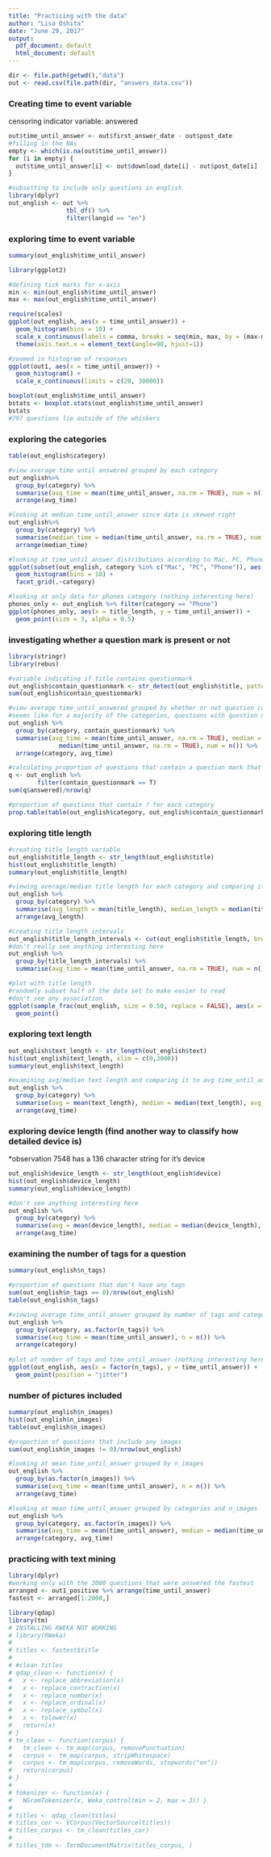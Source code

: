 ```yaml
---
title: "Practicing with the data"
author: "Lisa Oshita"
date: "June 29, 2017"
output:
  pdf_document: default
  html_document: default
---
```

```r
dir <- file.path(getwd(),"data")
out <- read.csv(file.path(dir, "answers_data.csv"))
```

### Creating time to event variable
censoring indicator variable: answered
```r
out$time_until_answer <- out$first_answer_date - out$post_date
#filling in the NAs
empty <- which(is.na(out$time_until_answer))
for (i in empty) {
  out$time_until_answer[i] <- out$download_date[i] - out$post_date[i]
}

#subsetting to include only questions in english
library(dplyr)
out_english <- out %>% 
                tbl_df() %>% 
                filter(langid == "en")
```

### exploring time to event variable
```r
summary(out_english$time_until_answer)

library(ggplot2)

#defining tick marks for x-axis
min <- min(out_english$time_until_answer)
max <- max(out_english$time_until_answer)

require(scales)
ggplot(out_english, aes(x = time_until_answer)) + 
  geom_histogram(bins = 10) + 
  scale_x_continuous(labels = comma, breaks = seq(min, max, by = (max-min)/10)) + 
  theme(axis.text.x = element_text(angle=90, hjust=1))

#zoomed in histogram of responses
ggplot(out1, aes(x = time_until_answer)) + 
  geom_histogram() + 
  scale_x_continuous(limits = c(20, 30000))

boxplot(out_english$time_until_answer)
bstats <- boxplot.stats(out_english$time_until_answer)
bstats
#797 questions lie outside of the whiskers
```

### exploring the categories 
```r
table(out_english$category)

#view average time until answered grouped by each category 
out_english%>%
  group_by(category) %>%
  summarise(avg_time = mean(time_until_answer, na.rm = TRUE), num = n()) %>%
  arrange(avg_time)

#looking at median time_until_answer since data is skewed right
out_english%>%
  group_by(category) %>%
  summarise(median_time = median(time_until_answer, na.rm = TRUE), num = n()) %>%
  arrange(median_time)

#looking at time_until_answer distributions according to Mac, PC, Phone, showing whether or not the question contains a question mark
ggplot(subset(out_english, category %in% c("Mac", "PC", "Phone")), aes(x = time_until_answer, fill = as.factor(contain_questionmark))) +
  geom_histogram(bins = 10) + 
  facet_grid(.~category)

#looking at only data for phones category (nothing interesting here)
phones_only <- out_english %>% filter(category == "Phone")
ggplot(phones_only, aes(x = title_length, y = time_until_answer)) + 
  geom_point(size = 3, alpha = 0.5)
```

### investigating whether a question mark is present or not
```r
library(stringr)
library(rebus)

#variable indicating if title contains questionmark 
out_english$contain_questionmark <- str_detect(out_english$title, pattern = QUESTION)
sum(out_english$contain_questionmark)

#view average time_until_answered grouped by whether or not question contains "?", for each category
#seems like for a majority of the categories, questions with question marks get answered faster
out_english %>%
  group_by(category, contain_questionmark) %>%
  summarise(avg_time = mean(time_until_answer, na.rm = TRUE), median =
              median(time_until_answer, na.rm = TRUE), num = n()) %>%
  arrange(category, avg_time)

#calculating proportion of questions that contain a question mark that were answered
q <- out_english %>%
        filter(contain_questionmark == T)
sum(q$answered)/nrow(q)

#proportion of questions that contain ? for each category
prop.table(table(out_english$category, out_english$contain_questionmark), 1)
```

### exploring title length
```r
#creating title_length variable
out_english$title_length <- str_length(out_english$title)
hist(out_english$title_length)
summary(out_english$title_length)

#viewing average/median title length for each category and comparing it to average time until answer
out_english %>%
  group_by(category) %>%
  summarise(avg_length = mean(title_length), median_length = median(title_length), avg_time = mean(time_until_answer), n = n()) %>%
  arrange(avg_length)

#creating title length intervals
out_english$title_length_intervals <- cut(out_english$title_length, breaks = 8)
#don't really see anything interesting here 
out_english %>%
  group_by(title_length_intervals) %>%
  summarise(avg_time = mean(time_until_answer, na.rm = TRUE), num = n())

#plot with title length 
#randomly subset half of the data set to make easier to read
#don't see any association 
ggplot(sample_frac(out_english, size = 0.50, replace = FALSE), aes(x = title_length, y = time_until_answer)) + 
  geom_point()
```

### exploring text length
```r
out_english$text_length <- str_length(out_english$text)
hist(out_english$text_length, xlim = c(0,3000))
summary(out_english$text_length)

#examining avg/median text length and comparing it to avg time_until_answer for each category
out_english %>%
  group_by(category) %>%
  summarise(avg = mean(text_length), median = median(text_length), avg_time = mean(time_until_answer), n = n()) %>%
  arrange(avg_time)
```

### exploring device length (find another way to classify how detailed device is)
*observation 7548 has a 136 character string for it's device
```r
out_english$device_length <- str_length(out_english$device)
hist(out_english$device_length)
summary(out_english$device_length)

#don't see anything interesting here
out_english %>% 
  group_by(category) %>%
  summarise(avg = mean(device_length), median = median(device_length), avg_time = mean(time_until_answer), n = n()) %>%
  arrange(avg_time)

```

### examining the number of tags for a question
```r
summary(out_english$n_tags)

#proportion of questions that don't have any tags
sum(out_english$n_tags == 0)/nrow(out_english)
table(out_english$n_tags)

#viewing average time_until_answer grouped by number of tags and category
out_english %>%
  group_by(category, as.factor(n_tags)) %>%
  summarise(avg_time = mean(time_until_answer), n = n()) %>%
  arrange(category)
  
#plot of number of tags and time_until_answer (nothing interesting here)
ggplot(out_english, aes(x = factor(n_tags), y = time_until_answer)) + 
  geom_point(position = "jitter")
```

### number of pictures included 
```r
summary(out_english$n_images)
hist(out_english$n_images)
table(out_english$n_images)

#proportion of questions that include any images
sum(out_english$n_images != 0)/nrow(out_english)

#looking at mean time_until_answer grouped by n_images
out_english %>% 
  group_by(as.factor(n_images)) %>%
  summarise(avg_time = mean(time_until_answer), n = n()) %>%
  arrange(avg_time)

#looking at mean time_until_answer grouped by categories and n_images
out_english %>%
  group_by(category, as.factor(n_images)) %>%
  summarise(avg_time = mean(time_until_answer), median = median(time_until_answer), n = n()) %>%
  arrange(category, avg_time)
```


### practicing with text mining
```r
library(dplyr)
#working only with the 2000 questions that were answered the fastest
arranged <- out1_positive %>% arrange(time_until_answer)
fastest <- arranged[1:2000,]

library(qdap)
library(tm)
# INSTALLING RWEKA NOT WORKING
# library(RWeka)
# 
# titles <- fastest$title
# 
# #clean titles 
# qdap_clean <- function(x) {
#   x <- replace_abbreviation(x)
#   x <- replace_contraction(x)
#   x <- replace_number(x)
#   x <- replace_ordinal(x)
#   x <- replace_symbol(x)
#   x <- tolower(x)
#   return(x)
# }
# tm_clean <- function(corpus) {
#   tm_clean <- tm_map(corpus, removePunctuation)
#   corpus <- tm_map(corpus, stripWhitespace)
#   corpus <- tm_map(corpus, removeWords, stopwords("en"))
#   return(corpus)
# }
# 
# tokenizer <- function(x) {
#   NGramTokenizer(x, Weka_control(min = 2, max = 3)) }
# 
# titles <- qdap_clean(titles)
# titles_cor <- VCorpus(VectorSource(titles))
# titles_corpus <- tm_clean(titles_cor)
# 
# titles_tdm <- TermDocumentMatrix(titles_corpus, )
```










